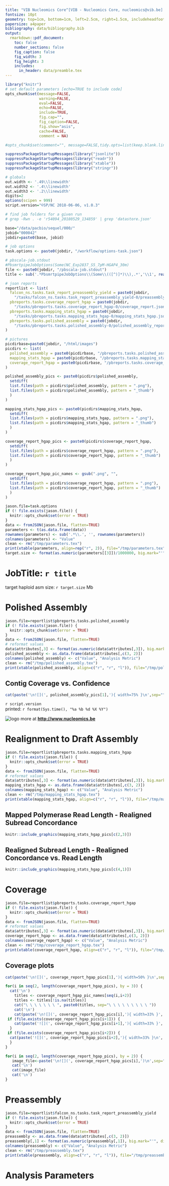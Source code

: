 ```yaml
---
title: "VIB Nucleomics Core^[VIB - Nucleomics Core, nucleomics@vib.be] - SEQUEL HGAP4 report"
fontsize: 10pt
geometry: top=1cm, bottom=1cm, left=2.5cm, right=1.5cm, includeheadfoot=true
papersize: a4paper
bibliography: data/bibliography.bib
output:
  rmarkdown::pdf_document:
    toc: false
    number_sections: false
    fig_caption: false
    fig_width: 3
    fig_height: 3
    includes:  
      in_header: data/preamble.tex
---
```


```r
library("knitr")
# set default parameters [echo=TRUE to include code]
opts_chunk$set(message=FALSE, 
               warning=FALSE, 
               eval=FALSE,
               echo=FALSE,
               include=TRUE,
               fig.cap="",
               fig_caption=FALSE,
               fig.show="asis",
               cache=FALSE,
               comment = NA)

#opts_chunk$set(comment="", message=FALSE,tidy.opts=list(keep.blank.line=TRUE, width.cutoff=120),options(width=100), #cache=TRUE,fig.align='center',fig.height=6, fig.width=10,fig.path='figure/beamer-',fig.show='hold',size='footnotesize', cache=TRUE)

suppressPackageStartupMessages(library("jsonlite"))
suppressPackageStartupMessages(library("readr"))
suppressPackageStartupMessages(library("xtable"))
suppressPackageStartupMessages(library("stringr"))

# globals
out.width <- '.49\\linewidth'
out.width2 <- '.4\\linewidth'
out.width3 <- '.2\\linewidth'
digits=2
options(scipen = 999)
script.version="©SP/NC 2018-06-06, v1.0.3"

# find job folders for a given run
# grep -Rwn . -e 'r54094_20180529_134859' | grep 'datastore.json'
```

```r
base="/data/pacbio/sequel/000/"
jobid="000042"
jobdir=paste0(base, jobid)

# job options
task.options <- paste0(jobdir, "/workflow/options-task.json")

# pbscala-job.stdout
#PbsmrtpipeJobOptions(Some(NC_Exp2837_S5_7pM-HGAP4_30m)
file <- paste0(jobdir, "/pbscala-job.stdout")
title <- sub('.*PbsmrtpipeJobOptions\\(Some\\(([^)]*)\\),.*','\\1', readLines(file)[2])

# json reports
reportlist <- list(
  falcon_ns.tasks.task_report_preassembly_yield = paste0(jobdir,
    "/tasks/falcon_ns.tasks.task_report_preassembly_yield-0/preassembly_yield.json"),
  pbreports.tasks.coverage_report_hgap = paste0(jobdir,
    "/tasks/pbreports.tasks.coverage_report_hgap-0/coverage_report.json"),
  pbreports.tasks.mapping_stats_hgap = paste0(jobdir,
    "/tasks/pbreports.tasks.mapping_stats_hgap-0/mapping_stats_hgap.json"),
  pbreports.tasks.polished_assembly = paste0(jobdir,
    "/tasks/pbreports.tasks.polished_assembly-0/polished_assembly_report.json")
)

# pictures
picdirbase=paste0(jobdir, "/html/images")
picdirs <- list(
  polished_assembly = paste0(picdirbase, "/pbreports.tasks.polished_assembly/"), 
  mapping_stats_hgap = paste0(picdirbase, "/pbreports.tasks.mapping_stats_hgap/"), 
  coverage_report_hgap = paste0(picdirbase, "/pbreports.tasks.coverage_report_hgap/")
)

polished_assembly_pics <- paste0(picdirs$polished_assembly,
  setdiff(
  list.files(path = picdirs$polished_assembly, pattern = ".png"),
  list.files(path = picdirs$polished_assembly, pattern = "_thumb")
  )
)

mapping_stats_hgap_pics <- paste0(picdirs$mapping_stats_hgap,
  setdiff(
  list.files(path = picdirs$mapping_stats_hgap, pattern = ".png"),
  list.files(path = picdirs$mapping_stats_hgap, pattern = "_thumb")
  )
)

coverage_report_hgap_pics <- paste0(picdirs$coverage_report_hgap,
  setdiff(
  list.files(path = picdirs$coverage_report_hgap, pattern = ".png"),
  list.files(path = picdirs$coverage_report_hgap, pattern = "_thumb")
  )
)

coverage_report_hgap_pic_names <- gsub(".png", "",
  setdiff(
  list.files(path = picdirs$coverage_report_hgap, pattern = ".png"),
  list.files(path = picdirs$coverage_report_hgap, pattern = "_thumb")
  )
)
```

```r
jason.file=task.options
if (! file.exists(jason.file)) {
  knitr::opts_chunk$set(error = TRUE)
}
data <- fromJSON(jason.file, flatten=TRUE)
parameters <- t(as.data.frame(data))
rownames(parameters) <- sub('.*\\.', '', rownames(parameters))
colnames(parameters) <- "Value"
clean <- rm("/tmp/parameters.tex")
print(xtable(parameters, align=rep("r", 2)), file="/tmp/parameters.tex", label='', floating=FALSE)
target.size <- format(as.numeric(parameters[[3]])/1000000, big.mark="'", digits=3)
```

# JobTitle: `r title`

target haploid asm size: `r target.size` Mb

# Polished Assembly

```r
jason.file=reportlist$pbreports.tasks.polished_assembly
if (! file.exists(jason.file)) {
  knitr::opts_chunk$set(error = TRUE)
}
data <- fromJSON(jason.file, flatten=TRUE)
# reformat values
data$attributes[,3] <- format(as.numeric(data$attributes[,3]), big.mark="'", digits=digits)
polished_assembly <- as.data.frame(data$attributes[,c(3, 2)])
colnames(polished_assembly) <- c("Value", "Analysis Metric")
clean <- rm("/tmp/polished_assembly.tex")
print(xtable(polished_assembly, align=c("r", "r", "l")), file="/tmp/polished_assembly.tex", label='', floating=FALSE, include.rownames=FALSE)
```

\begin{table}[ht]
\centering
\subfloat[]{\scalebox{1}{\input{/tmp/polished_assembly}}}
\end{table}

## Contig Coverage vs. Confidence

```r
cat(paste('\n![](', polished_assembly_pics[1],'){ width=75% }\n',sep="") )
```

\vskip 0.25in

\footnotesize
`r script.version`  
printed: `r format(Sys.time(), "%a %b %d %X %Y")`
\normalsize

![logo](data/NC_logo.png) more at **<http://www.nucleomics.be>**

\newpage

# Realignment to Draft Assembly

```r
jason.file=reportlist$pbreports.tasks.mapping_stats_hgap
if (! file.exists(jason.file)) {
  knitr::opts_chunk$set(error = TRUE)
}
data <- fromJSON(jason.file, flatten=TRUE)
# reformat values
data$attributes[,3] <- format(as.numeric(data$attributes[,3]), big.mark="'", digits=digits)
mapping_stats_hgap <- as.data.frame(data$attributes[,c(3, 2)])
colnames(mapping_stats_hgap) <- c("Value", "Analysis Metric")
clean <- rm("/tmp/mapping_stats_hgap.tex")
print(xtable(mapping_stats_hgap, align=c("r", "r", "l")), file="/tmp/mapping_stats_hgap.tex", label='', floating=FALSE, include.rownames=FALSE)
```

\begin{table}[ht]
\centering
\subfloat[]{\scalebox{1}{\input{/tmp/mapping_stats_hgap}}}
\end{table}

## Mapped Polymerase Read Length - Realigned Subread Concordance

```r
knitr::include_graphics(mapping_stats_hgap_pics[c(2,3)])
```
## Realigned Subread Length - Realigned Concordance vs. Read Length

```r
knitr::include_graphics(mapping_stats_hgap_pics[c(4,1)])
```

\newpage

# Coverage

```r
jason.file=reportlist$pbreports.tasks.coverage_report_hgap
if (! file.exists(jason.file)) {
  knitr::opts_chunk$set(error = TRUE)
}
data <- fromJSON(jason.file, flatten=TRUE)
# reformat values
data$attributes[,3] <- format(as.numeric(data$attributes[,3]), big.mark="'", digits=digits)
coverage_report_hgap <- as.data.frame(data$attributes[,c(3, 2)])
colnames(coverage_report_hgap) <- c("Value", "Analysis Metric")
clean <- rm("/tmp/coverage_report_hgap.tex")
print(xtable(coverage_report_hgap, align=c("r", "r", "l")), file="/tmp/coverage_report_hgap.tex", label='', floating=FALSE, include.rownames=FALSE)
```

\begin{table}[ht]
\centering
\subfloat[]{\scalebox{1}{\input{/tmp/coverage_report_hgap}}}
\end{table}

## Coverage plots

```r
cat(paste('\n![](', coverage_report_hgap_pics[1],'){ width=50% }\n',sep="") )
```

```r
for(i in seq(2, length(coverage_report_hgap_pics), by = 3)) {
  cat('\n')
    titles <- coverage_report_hgap_pic_names[seq(i,i+2)]
    titles <- titles[!is.na(titles)]
    cat("\ \ \ \ \ \ \ ", paste0(titles, sep="\ \ \ \ \ \ \ \ \ "))
    cat('\n')
    cat(paste('\n![](', coverage_report_hgap_pics[i],'){ width=33% }', sep=""))
 if (file.exists(coverage_report_hgap_pics[i+1])) {
    cat(paste('![](', coverage_report_hgap_pics[i+1],'){ width=33% }', sep=""))
  }
 if (file.exists(coverage_report_hgap_pics[i+2])) {
  cat(paste('![](', coverage_report_hgap_pics[i+2],'){ width=33% }\n', sep=""))
  }
}
```

```r
for(i in seq(2, length(coverage_report_hgap_pics), by = 2)) {
   image_file<-paste('\n![](', coverage_report_hgap_pics[i],')\n',sep="") 
   cat('\n')
   cat(image_file)
   cat('\n')
}
```

\newpage

# Preassembly

```r
jason.file=reportlist$falcon_ns.tasks.task_report_preassembly_yield
if (! file.exists(jason.file)) {
  knitr::opts_chunk$set(error = TRUE)
}
data <- fromJSON(jason.file, flatten=TRUE)
preassembly <- as.data.frame(data$attributes[,c(3, 2)])
preassembly[,1] <- format(as.numeric(preassembly[,1]), big.mark="'", digits=digits)
colnames(preassembly) <- c("Value", "Analysis Metric")
clean <- rm("/tmp/preassembly.tex")
print(xtable(preassembly, align=c("r", "r", "l")), file="/tmp/preassembly.tex", label='', floating=FALSE, include.rownames=FALSE)
```

\begin{table}[ht]
\centering
\subfloat[]{\scalebox{1}{\input{/tmp/preassembly}}}
\end{table}

\newpage

# Analysis Parameters

\begin{table}[ht]
\centering
\subfloat[]{\scalebox{0.8}{\input{/tmp/parameters}}}
\end{table}

